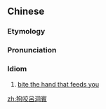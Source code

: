{{also|狗咬吕洞宾}}
==Chinese==
{{zh-forms|s=狗咬吕洞宾|type=113}}

===Etymology===
{{rfe|lang=zh}}

===Pronunciation===
{{zh-pron
|m=gǒu yǎo Lǚ Dòngbīn
|c=gau2 ngaau5 leoi5 dung6 ban1
|cat=id
}}

===Idiom===
{{zh-idiom}}

# [[bite the hand that feeds you]]

[[zh:狗咬呂洞賓]]